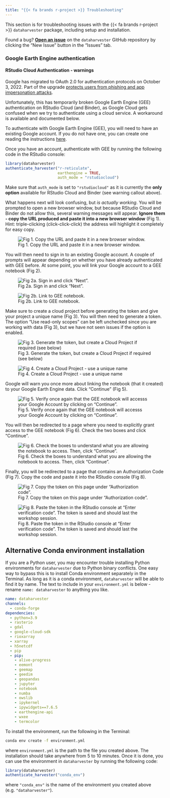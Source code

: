 ```yaml
---
title: "{{< fa brands r-project >}} Troubleshooting"
---
```


::: callout-note
This section is for troubleshooting issues with the {{< fa brands r-project >}} `dataharvester` package, including setup and installation. 
:::

::: callout-tip
Found a bug? [**Open an issue**](https://github.com/Sydney-Informatics-Hub/AgReFed-Workshop/issues) on the `dataharvester` GitHub repository by clicking the "New Issue" button in the "Issues" tab.
:::

<!-- 
### Activating a Conda environment


### GDAL

### Google Cloud CLI -->

### Google Earth Engine authentication


#### RStudio Cloud Authentication - warnings

::: callout-warning
Google has migrated to OAuth 2.0 for authentication protocols on October 3, 2022. Part of the upgrade [protects users from phishing and app impersonation attacks](https://developers.googleblog.com/2022/02/making-oauth-flows-safer.html).

Unfortunately, this has temporarily broken Google Earth Engine (GEE) authentication on RStudio Cloud (and Binder), as Google Cloud gets confused when we try to authenticate using a cloud service. A workaround is available and documented below.
:::

To authenticate with Google Earth Engine (GEE), you will need to have an existing Google account. If you do not have one, you can create one reading the instructions [here](/rdocs/r01-setup.qmd).

Once you have an account, authenticate with GEE by running the following code in the RStudio console:

```r
library(dataharvester)
authenticate_harvester("r-reticulate", 
                       earthengine = TRUE,
                       auth_mode = "rstudiocloud")
```
Make sure that `auth_mode` is set to `"rstudiocloud"` as it is currently the **only option** available for RStudio Cloud and Binder (see warning callout above).

What happens next will look confusing, but *is actually working*. You will be prompted to open a new browser window, but because RStudio Cloud and Binder do not allow this, several warning messages will appear. **Ignore them - copy the URL produced and paste it into a new browser window** (Fig 1). Hint: triple-clicking (click-click-click) the address will highlight it completely for easy copy.


![Fig 1. Copy the URL and paste it in a new browser window.](../images/gee/gee00.jpg)

You will then need to sign in to an existing Google account. A couple of prompts will appear depending on whether you have already authenticated with GEE before. At some point, you will link your Google account to a GEE notebook (Fig 2).

::: {layout="[1,1]"}
![Fig 2a. Sign in and click "Next".](../images/gee/gee01.jpg)

![Fig 2b. Link to GEE notebook.](../images/gee/gee02.jpg)
:::

Make sure to create a cloud project before generating the token and give your project a unique name (Fig 3). You will then need to generate a token. The option "Use read-only scopes" can be left unchecked since you are working with data (Fig 3), but we have not seen issues if the option is enabled.

![Fig 3. Generate the token, but create a Cloud Project if required (see below)](../images/gee/gee_token.jpg)

![Fig 4. Create a Cloud Project - use a unique name](../images/gee/gee_cloud_project.jpg)

Google will warn you once more about linking the notebook (that it created) to your Google Earth Engine data. Click "Continue" (Fig 5).

![Fig 5. Verify once again that the GEE notebook will accesss your Google Account by clicking on "Continue".](../images/gee/gee04.jpg)

You will then be redirected to a page where you need to explicitly grant access to the GEE notebook (Fig 6). Check the two boxes and click "Continue".

![Fig 6. Check the boxes to understand what you are allowing the notebook to access. Then, click "Continue".](../images/gee/gee05.jpg)

Finally, you will be redirected to a page that contains an Authorization Code (Fig 7). Copy the code and paste it into the RStudio console (Fig 8).

![Fig 7. Copy the token on this page under "Authorization code".](../images/gee/gee06.jpg)

![Fig 8. Paste the token in the RStudio console at "Enter verification code". The token is saved and should last the workshop session.](../images/gee/gee07.jpg)

## Alternative Conda environment installation

If you are a Python user, you may encounter trouble installing Python environments for `dataharvester` due to Python binary conflicts. One easy way to bypass this is to install Conda environment separately in the Terminal. As long as it is a conda environment, `dataharvester` will be able to find it by name. The text to include in your `environment.yml` is below - rename `name: dataharvester` to anything you like.

```yaml
name: dataharvester
channels:
  - conda-forge
dependencies:
  - python=3.9
  - rasterio
  - gdal
  - google-cloud-sdk
  - rioxarray
  - xarray
  - h5netcdf
  - pip
  - pip:
    - alive-progress
    - eemont
    - geemap
    - geedim
    - geopandas
    - jupyter
    - notebook
    - numba
    - owslib
    - ipykernel
    - ipywidgets==7.6.5
    - earthengine-api
    - wxee
    - termcolor
```
To install the environment, run the following in the Terminal:

```bash
conda env create -f environment.yml
```
where `environment.yml` is the path to the file you created above. The installation should take anywhere from 5 to 10 minutes. Once it is done, you can use the environment in `dataharvester` by running the following code:

```r
library(dataharvester)
authenticate_harvester("conda_env")
```
where `"conda_env"` is the name of the environment you created above (e.g. `"dataharvester"`).
